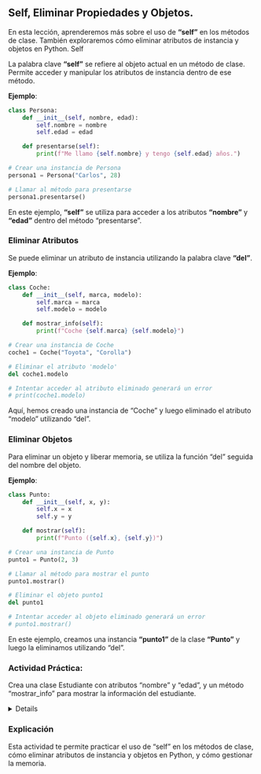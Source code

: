 ## Self, Eliminar Propiedades y Objetos.

En esta lección, aprenderemos más sobre el uso de **"self"** en los métodos de clase. También exploraremos cómo eliminar atributos de instancia y objetos en Python.
Self

La palabra clave **"self"** se refiere al objeto actual en un método de clase. Permite acceder y manipular los atributos de instancia dentro de ese método.

**Ejemplo**:

```python
class Persona:
    def __init__(self, nombre, edad):
        self.nombre = nombre
        self.edad = edad

    def presentarse(self):
        print(f"Me llamo {self.nombre} y tengo {self.edad} años.")

# Crear una instancia de Persona
persona1 = Persona("Carlos", 28)

# Llamar al método para presentarse
persona1.presentarse()
```
En este ejemplo, **"self"** se utiliza para acceder a los atributos **"nombre"** y **"edad"** dentro del método "presentarse".

### Eliminar Atributos

Se puede eliminar un atributo de instancia utilizando la palabra clave **"del"**.

**Ejemplo**:

```python
class Coche:
    def __init__(self, marca, modelo):
        self.marca = marca
        self.modelo = modelo

    def mostrar_info(self):
        print(f"Coche {self.marca} {self.modelo}")

# Crear una instancia de Coche
coche1 = Coche("Toyota", "Corolla")

# Eliminar el atributo 'modelo'
del coche1.modelo

# Intentar acceder al atributo eliminado generará un error
# print(coche1.modelo)
```
Aquí, hemos creado una instancia de "Coche" y luego eliminado el atributo "modelo" utilizando "del".

### Eliminar Objetos

Para eliminar un objeto y liberar memoria, se utiliza la función "del" seguida del nombre del objeto.

**Ejemplo**:

```python
class Punto:
    def __init__(self, x, y):
        self.x = x
        self.y = y

    def mostrar(self):
        print(f"Punto ({self.x}, {self.y})")

# Crear una instancia de Punto
punto1 = Punto(2, 3)

# Llamar al método para mostrar el punto
punto1.mostrar()

# Eliminar el objeto punto1
del punto1

# Intentar acceder al objeto eliminado generará un error
# punto1.mostrar()
```
En este ejemplo, creamos una instancia **"punto1"** de la clase **"Punto"** y luego la eliminamos utilizando "del".

:::{.callout-tip}
### Actividad Práctica:

Crea una clase Estudiante con atributos "nombre" y "edad", y un método "mostrar_info" para mostrar la información del estudiante.

:::

<details>
<sumary>Ejemplo de Clase Triángulo</sumary>

**Resumen**:

Este ejemplo demuestra cómo crear una clase Estudiante con atributos, un método para mostrar información, y cómo eliminar atributos de instancia.

```python
# Clase Estudiante
class Estudiante:
    def __init__(self, nombre, edad):
        self.nombre = nombre
        self.edad = edad

    def mostrar_info(self):
        print(f"Estudiante: {self.nombre}, Edad: {self.edad}")

# Crear una instancia de Estudiante
estudiante1 = Estudiante("María", 22)

# Llamar al método para mostrar la información
estudiante1.mostrar_info()

# Eliminar el atributo 'nombre' de la instancia
del estudiante1.nombre

# Intentar acceder al atributo eliminado generará un error
# estudiante1.mostrar_info()

```
**Resolución**.

- Hemos definido una clase llamada Estudiante con un constructor (__init__) que toma dos atributos: nombre y edad. Estos atributos representan el nombre y la edad del estudiante.

- La clase Estudiante también tiene un método llamado mostrar_info que imprime la información del estudiante en un formato específico.

- Luego, hemos creado una instancia estudiante1 de la clase Estudiante con el nombre "María" y la edad 22.

- Hemos llamado al método mostrar_info en la instancia estudiante1, lo que muestra la información del estudiante en la consola.

- Finalmente, hemos utilizado la palabra clave del para eliminar el atributo nombre de la instancia estudiante1.

Esto se hace para mostrar cómo eliminar un atributo de instancia.

**Explicación**: 

Este código muestra cómo definir una clase en Python, crear una instancia de esa clase y llamar a sus métodos. 

También ilustra cómo se pueden eliminar atributos de instancia utilizando del. La eliminación de atributos es útil en situaciones específicas donde se necesita gestionar dinámicamente los atributos de un objeto.

</details>

### Explicación

Esta actividad te permite practicar el uso de "self" en los métodos de clase, cómo eliminar atributos de instancia y objetos en Python, y cómo gestionar la memoria.